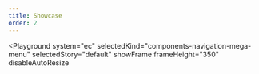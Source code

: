 ```yaml
---
title: Showcase
order: 2
---
```



<Playground
  system="ec"
  selectedKind="components-navigation-mega-menu"
  selectedStory="default"
  showFrame
  frameHeight="350"
  disableAutoResize
>
  <Html markup={megaMenu} />
</Playground>
